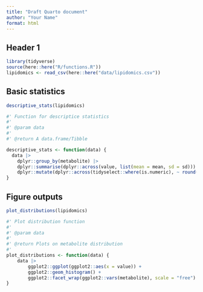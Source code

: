 ```yaml
---
title: "Draft Quarto document"
author: "Your Name"
format: html
---
```


## Header 1

```r
library(tidyverse)
source(here::here("R/functions.R"))
lipidomics <- read_csv(here::here("data/lipidomics.csv"))
```

## Basic statistics

```r
descriptive_stats(lipidomics)
```

```r
#' Function for descriptice statistics
#'
#' @param data 
#'
#' @return A data.frame/Tibble

descriptive_stats <- function(data) {
  data |>
    dplyr::group_by(metabolite) |>
    dplyr::summarise(dplyr::across(value, list(mean = mean, sd = sd))) |>
    dplyr::mutate(dplyr::across(tidyselect::where(is.numeric), ~ round(.x, digits = 1)))
}
```

## Figure outputs

```r
plot_distributions(lipidomics)
```

```r
#' Plot distribution function
#'
#' @param data 
#'
#' @return Plots on metabolite distribution
#'
plot_distributions <- function(data) {
    data |> 
        ggplot2::ggplot(ggplot2::aes(x = value)) +
        ggplot2::geom_histogram() +
        ggplot2::facet_wrap(ggplot2::vars(metabolite), scale = "free")
}
```
